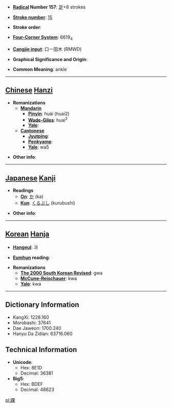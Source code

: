 * '''[[Wiktionary:Chinese radical index| Radical]] Number 157''': [[Wiktionary:Chinese radical index 足|足]]+8 strokes

* '''[[Wiktionary:Chinese total strokes index|Stroke number]]''': [[Wiktionary:Chinese total strokes index 15|15]]

* '''Stroke order''': 

* '''[[Wiktionary:Chinese four corner index|Four-Corner System]]''': 6619<sub>4</sub>

* '''[[Wiktionary:Chinese Cangjie index|Cangjie input]]''': 口一田木 (RMWD)

* '''Graphical Significance and Origin''': 

* '''Common Meaning''': ankle

----

== [[Chinese]] [[Hanzi]] ==

* '''Romanizations'''
** '''[[Mandarin]]'''
*** '''[[Pinyin]]''': huái (huai2)
*** '''[[Wade-Giles]]''': huai<sup>2</sup>
*** '''[[Yale]]''': 
** '''[[Cantonese]]'''
*** '''[[Jyutping]]''':
*** '''[[Penkyamp]]''': 
*** '''[[Yale]]''': wa5

* '''Other info''': 

----

== [[Japanese]] [[Kanji]] ==

* '''Readings'''
** '''[[On]]''': [[か]] (ka)
** '''[[Kun]]''': [[くるぶし]] (kurubushi)

* '''Other info''':  

----

== [[Korean]] [[Hanja]] ==

* '''[[Hangeul]]''': 과

* '''[[Eumhun]] reading''': 

* '''Romanizations'''
** '''[[The 2000 South Korean Revised Romanization|The 2000 South Korean Revised]]''': gwa
** '''[[McCune-Reischauer]]''': kwa
** '''[[Yale]]''': kwa

----

== Dictionary Information ==

* KangXi: 1228.160
* Morobashi: 37641
* Dae Jaweon: 1700.240
* Hanyu Da Zidian: 63716.060

== Technical Information ==

* '''Unicode''':
** Hex: 8E1D
** Decimal: 36381
* '''Big5''':
** Hex: BDEF
** Decimal: 48623

[[pl:踝]]